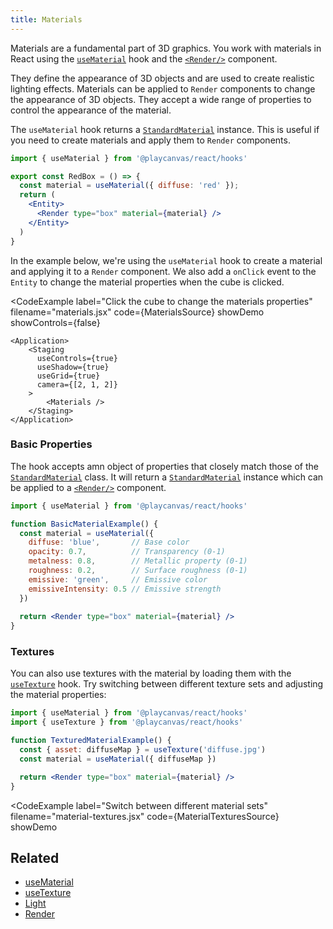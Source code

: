 ```yaml
---
title: Materials
---
```



Materials are a fundamental part of 3D graphics. You work with materials in React using the [`useMaterial`](../../api/hooks/use-material) hook and the [`<Render/>`](../../api/render) component.

They define the appearance of 3D objects and are used to create realistic lighting effects. Materials can be applied to `Render` components to change the appearance of 3D objects. They accept a wide range of properties to control the appearance of the material.

The `useMaterial` hook returns a [`StandardMaterial`](https://api.playcanvas.com/engine/classes/StandardMaterial.html) instance. This is useful if you need to create materials and apply them to `Render` components.

```jsx copy filename="use-material.jsx"
import { useMaterial } from '@playcanvas/react/hooks'

export const RedBox = () => {
  const material = useMaterial({ diffuse: 'red' });
  return (
    <Entity>
      <Render type="box" material={material} />
    </Entity>
  )
}
```

In the example below, we're using the `useMaterial` hook to create a material and applying it to a `Render` component. We also add a `onClick` event to the `Entity` to change the material properties when the cube is clicked.

<CodeExample
  label="Click the cube to change the materials properties"
  filename="materials.jsx"
  code={MaterialsSource}
  showDemo
  showControls={false}
>
    <Application>
        <Staging 
          useControls={true} 
          useShadow={true}
          useGrid={true}
          camera={[2, 1, 2]} 
        >
            <Materials />
        </Staging>
    </Application>
</CodeExample>

### Basic Properties

The hook accepts amn object of properties that closely match those of the [`StandardMaterial`](https://api.playcanvas.com/engine/classes/StandardMaterial.html) class. It will return a [`StandardMaterial`](https://api.playcanvas.com/engine/classes/StandardMaterial.html) instance which can be applied to a [`<Render/>`](../../api/render) component.

```jsx copy
import { useMaterial } from '@playcanvas/react/hooks'

function BasicMaterialExample() {
  const material = useMaterial({
    diffuse: 'blue',       // Base color
    opacity: 0.7,          // Transparency (0-1)
    metalness: 0.8,        // Metallic property (0-1)
    roughness: 0.2,        // Surface roughness (0-1)
    emissive: 'green',     // Emissive color
    emissiveIntensity: 0.5 // Emissive strength
  })
  
  return <Render type="box" material={material} />
}
```

### Textures

You can also use textures with the material by loading them with the [`useTexture`](../../api/hooks/use-asset#usetexture) hook. Try switching between different texture sets and adjusting the material properties:

```jsx copy
import { useMaterial } from '@playcanvas/react/hooks'
import { useTexture } from '@playcanvas/react/hooks'

function TexturedMaterialExample() {
  const { asset: diffuseMap } = useTexture('diffuse.jpg')
  const material = useMaterial({ diffuseMap })

  return <Render type="box" material={material} />
}
```

<CodeExample
  label="Switch between different material sets"
  filename="material-textures.jsx"
  code={MaterialTexturesSource}
  showDemo
>
  <Application>
    <Staging
      useLight={true}
      useShadow={true}
      useGrid={true}
      camera={[1.5, 0.75, 1.5]}
      useControls={true}
    >
      <MaterialTextures />
    </Staging>
  </Application>
</CodeExample>

## Related

- [useMaterial](../../api/hooks/use-material)
- [useTexture](../../api/hooks/use-asset#usetexture)
- [Light](../../api/light)
- [Render](../../api/render)
